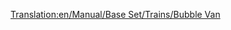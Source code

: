 [[Translation:en/Manual/Base Set/Trains/Bubble Van]]
{{it/Vagoni|Picture=[[File:en/Bubblevan.png]]
|Name=Vagone bollicine
|NormalCost=€ 2.226
|NormalWeight=21 / 22 t
|NormalCapacity=20 bollicine
|MonoCost="
|MonoWeight="
|MonoCapacity=25 bollicine
|MagCost="
|MagWeight="
|MagCapacity=27 bollicine
|Description=Un vagone a forma di gabbia usato per trasportare le bollicine dai generatori alle fabbriche di bibite frizzanti nel Toyland. Come le bolle siano caricate e scaricate riuscendo a non farle saltare via è ancora un mistero. 
}}